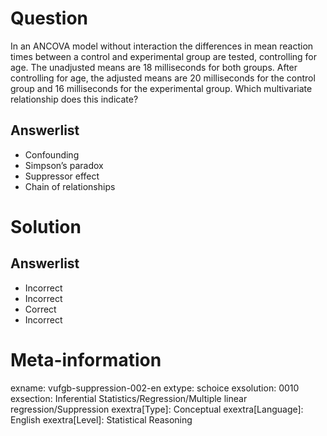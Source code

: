 Question
========
  
In an ANCOVA model without interaction the differences in mean reaction times between a control and experimental group are tested, controlling for age. The unadjusted means are 18 milliseconds for both groups. After controlling for age, the adjusted means are 20 milliseconds for the control group and 16 milliseconds for the experimental group. Which multivariate relationship does this indicate?

  
Answerlist
----------
* Confounding
* Simpson’s paradox
* Suppressor effect
* Chain of relationships

Solution
========

Answerlist
----------
* Incorrect
* Incorrect
* Correct
* Incorrect

Meta-information
================
exname: vufgb-suppression-002-en
extype: schoice
exsolution: 0010
exsection: Inferential Statistics/Regression/Multiple linear regression/Suppression
exextra[Type]: Conceptual
exextra[Language]: English
exextra[Level]: Statistical Reasoning